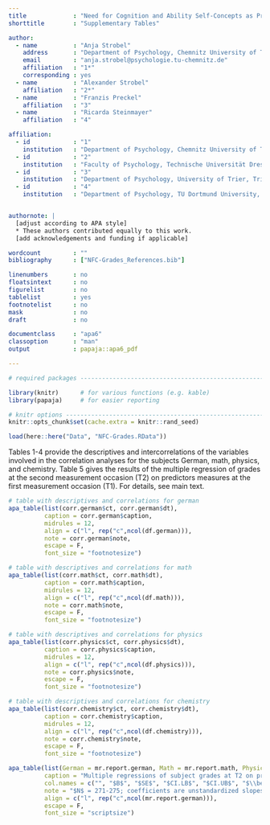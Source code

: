 ```yaml
---
title             : "Need for Cognition and Ability Self-Concepts as Predictors of Changes in School Grades\\newline Supplementary Tables"
shorttitle        : "Supplementary Tables"

author: 
  - name          : "Anja Strobel"
    address       : "Department of Psychology, Chemnitz University of Technology, 09120 Chemnitz, Germany"
    email         : "anja.strobel@psychologie.tu-chemnitz.de"
    affiliation   : "1*"
    corresponding : yes
  - name          : "Alexander Strobel"
    affiliation   : "2*"
  - name          : "Franzis Preckel"
    affiliation   : "3"
  - name          : "Ricarda Steinmayer"
    affiliation   : "4"

affiliation:
  - id            : "1"
    institution   : "Department of Psychology, Chemnitz University of Technology, Chemnitz, Germany"
  - id            : "2"
    institution   : "Faculty of Psychology, Technische Universität Dresden, Dresden, Germany"
  - id            : "3"
    institution   : "Department of Psychology, University of Trier, Trier, Germany"
  - id            : "4"
    institution   : "Department of Psychology, TU Dortmund University, Dortmund, Germany"


authornote: |
  [adjust according to APA style]
  * These authors contributed equally to this work.
  [add acknowledgements and funding if applicable]

wordcount         : ""
bibliography      : ["NFC-Grades_References.bib"]

linenumbers       : no
floatsintext      : no
figurelist        : no
tablelist         : yes
footnotelist      : no
mask              : no
draft             : no

documentclass     : "apa6"
classoption       : "man"
output            : papaja::apa6_pdf

---
```


```r

# required packages -----------------------------------------------------------

library(knitr)      # for various functions (e.g. kable)
library(papaja)     # for easier reporting

# knitr options ---------------------------------------------------------------
knitr::opts_chunk$set(cache.extra = knitr::rand_seed)

```


```r

load(here::here("Data", "NFC-Grades.RData"))

```

Tables 1-4 provide the descriptives and intercorrelations of the variables involved in the correlation analyses for the subjects German, math, physics, and chemistry. Table 5 gives the results of the multiple regression of grades at the second measurement occasion (T2) on predictors measures at the first measurement occasion (T1). For details, see main text.

```r

# table with descriptives and correlations for german
apa_table(list(corr.german$ct, corr.german$dt),
          caption = corr.german$caption,
          midrules = 12,
          align = c("l", rep("c",ncol(df.german))),
          note = corr.german$note,
          escape = F,
          font_size = "footnotesize")
```

```r

# table with descriptives and correlations for math
apa_table(list(corr.math$ct, corr.math$dt),
          caption = corr.math$caption,
          midrules = 12,
          align = c("l", rep("c",ncol(df.math))),
          note = corr.math$note,
          escape = F,
          font_size = "footnotesize")
```


```r

# table with descriptives and correlations for physics
apa_table(list(corr.physics$ct, corr.physics$dt),
          caption = corr.physics$caption,
          midrules = 12,
          align = c("l", rep("c",ncol(df.physics))),
          note = corr.physics$note,
          escape = F,
          font_size = "footnotesize")
```


```r

# table with descriptives and correlations for chemistry
apa_table(list(corr.chemistry$ct, corr.chemistry$dt),
          caption = corr.chemistry$caption,
          midrules = 12,
          align = c("l", rep("c",ncol(df.chemistry))),
          note = corr.chemistry$note,
          escape = F,
          font_size = "footnotesize")
```


```r

apa_table(list(German = mr.report.german, Math = mr.report.math, Physics = mr.report.physics, Chemistry = mr.report.chemistry),
          caption = "Multiple regressions of subject grades at T2 on predictors at T1",
          col.names = c("", "$B$", "$SE$", "$CI.LB$", "$CI.UB$", "$\\beta$", "$p$"),
          note = "$N$ = 271-275; coefficients are unstandardized slopes $B$ with their standard errors $SE$ and 95\\% confidence intervals ($CI.LB$ = lower bound, $CI.UB$ = upper bound), $\\beta$ is the standardized slope and $p$ the respective $p$-vcalues",
          align = c("l", rep("c",ncol(mr.report.german))),
          escape = F,
          font_size = "scriptsize")
```

